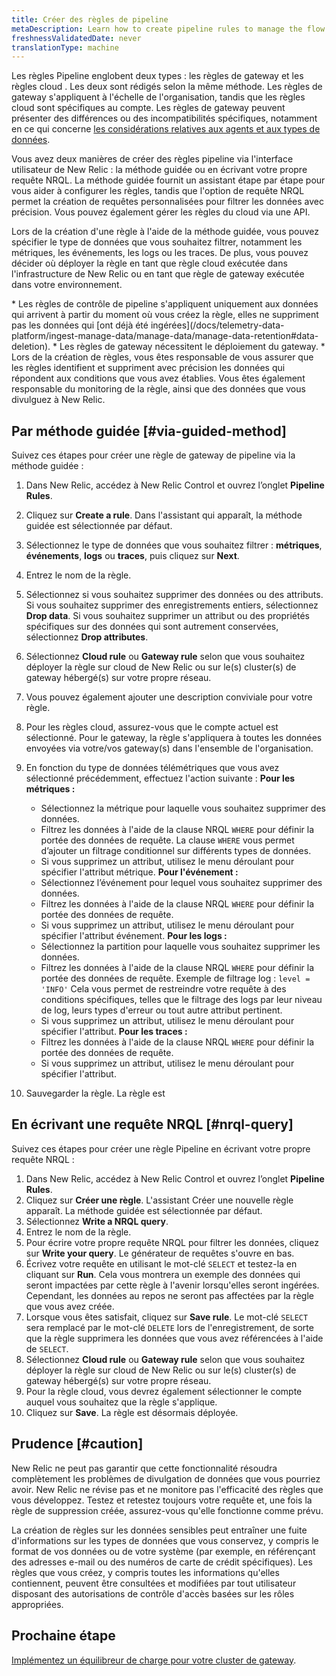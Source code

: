 ```yaml
---
title: Créer des règles de pipeline
metaDescription: Learn how to create pipeline rules to manage the flow of data from your monitored entities to New Relic.
freshnessValidatedDate: never
translationType: machine
---
```


Les règles Pipeline englobent deux types : les règles de gateway et les règles cloud . Les deux sont rédigés selon la même méthode. Les règles de gateway s&apos;appliquent à l&apos;échelle de l&apos;organisation, tandis que les règles cloud sont spécifiques au compte. Les règles de gateway peuvent présenter des différences ou des incompatibilités spécifiques, notamment en ce qui concerne [les considérations relatives aux agents et aux types de données](/docs/new-relic-control/pipeline-control/data-dropping-gateway).

Vous avez deux manières de créer des règles pipeline via l&apos;interface utilisateur de New Relic : la méthode guidée ou en écrivant votre propre requête NRQL. La méthode guidée fournit un assistant étape par étape pour vous aider à configurer les règles, tandis que l&apos;option de requête NRQL permet la création de requêtes personnalisées pour filtrer les données avec précision. Vous pouvez également gérer les règles du cloud via une API.

Lors de la création d&apos;une règle à l&apos;aide de la méthode guidée, vous pouvez spécifier le type de données que vous souhaitez filtrer, notamment les métriques, les événements, les logs ou les traces. De plus, vous pouvez décider où déployer la règle en tant que règle cloud exécutée dans l&apos;infrastructure de New Relic ou en tant que règle de gateway exécutée dans votre environnement.

<Callout variant="important">
  * Les règles de contrôle de pipeline s&apos;appliquent uniquement aux données qui arrivent à partir du moment où vous créez la règle, elles ne suppriment pas les données qui [ont déjà été ingérées](/docs/telemetry-data-platform/ingest-manage-data/manage-data/manage-data-retention#data-deletion).
  * Les règles de gateway nécessitent le déploiement du gateway.
  * Lors de la création de règles, vous êtes responsable de vous assurer que les règles identifient et suppriment avec précision les données qui répondent aux conditions que vous avez établies. Vous êtes également responsable du monitoring de la règle, ainsi que des données que vous divulguez à New Relic.
</Callout>

## Par méthode guidée [#via-guided-method]

Suivez ces étapes pour créer une règle de gateway de pipeline via la méthode guidée :

1. Dans New Relic, accédez à New Relic Control et ouvrez l’onglet **Pipeline Rules**.

2. Cliquez sur **Create a rule**. Dans l&apos;assistant qui apparaît, la méthode guidée est sélectionnée par défaut.

3. Sélectionnez le type de données que vous souhaitez filtrer : **métriques**, **événements**, **logs** ou **traces**, puis cliquez sur **Next**.

4. Entrez le nom de la règle.

5. Sélectionnez si vous souhaitez supprimer des données ou des attributs. Si vous souhaitez supprimer des enregistrements entiers, sélectionnez **Drop data**. Si vous souhaitez supprimer un attribut ou des propriétés spécifiques sur des données qui sont autrement conservées, sélectionnez **Drop attributes**.

6. Sélectionnez **Cloud rule** ou **Gateway rule** selon que vous souhaitez déployer la règle sur cloud de New Relic ou sur le(s) cluster(s) de gateway hébergé(s) sur votre propre réseau.

7. Vous pouvez également ajouter une description conviviale pour votre règle.

8. Pour les règles cloud, assurez-vous que le compte actuel est sélectionné. Pour le gateway, la règle s&apos;appliquera à toutes les données envoyées via votre/vos gateway(s) dans l&apos;ensemble de l&apos;organisation.

9. En fonction du type de données télémétriques que vous avez sélectionné précédemment, effectuez l&apos;action suivante : **Pour les métriques :**

   * Sélectionnez la métrique pour laquelle vous souhaitez supprimer des données.
   * Filtrez les données à l&apos;aide de la clause NRQL `WHERE` pour définir la portée des données de requête. La clause `WHERE` vous permet d’ajouter un filtrage conditionnel sur différents types de données.
   * Si vous supprimez un attribut, utilisez le menu déroulant pour spécifier l&apos;attribut métrique. **Pour l&apos;événement :**
   * Sélectionnez l’événement pour lequel vous souhaitez supprimer des données.
   * Filtrez les données à l&apos;aide de la clause NRQL `WHERE` pour définir la portée des données de requête.
   * Si vous supprimez un attribut, utilisez le menu déroulant pour spécifier l&apos;attribut événement. **Pour les logs :**
   * Sélectionnez la partition pour laquelle vous souhaitez supprimer les données.
   * Filtrez les données à l&apos;aide de la clause NRQL `WHERE` pour définir la portée des données de requête. Exemple de filtrage log : `level = 'INFO'` Cela vous permet de restreindre votre requête à des conditions spécifiques, telles que le filtrage des logs par leur niveau de log, leurs types d&apos;erreur ou tout autre attribut pertinent.
   * Si vous supprimez un attribut, utilisez le menu déroulant pour spécifier l&apos;attribut. **Pour les traces :**
   * Filtrez les données à l&apos;aide de la clause NRQL `WHERE` pour définir la portée des données de requête.
   * Si vous supprimez un attribut, utilisez le menu déroulant pour spécifier l&apos;attribut.

10. Sauvegarder la règle. La règle est

## En écrivant une requête NRQL [#nrql-query]

Suivez ces étapes pour créer une règle Pipeline en écrivant votre propre requête NRQL :

1. Dans New Relic, accédez à New Relic Control et ouvrez l’onglet **Pipeline Rules**.
2. Cliquez sur **Créer une règle**. L&apos;assistant Créer une nouvelle règle apparaît. La méthode guidée est sélectionnée par défaut.
3. Sélectionnez **Write a NRQL query**.
4. Entrez le nom de la règle.
5. Pour écrire votre propre requête NRQL pour filtrer les données, cliquez sur **Write your query**. Le générateur de requêtes s&apos;ouvre en bas.
6. Écrivez votre requête en utilisant le mot-clé `SELECT` et testez-la en cliquant sur **Run**. Cela vous montrera un exemple des données qui seront impactées par cette règle à l&apos;avenir lorsqu&apos;elles seront ingérées. Cependant, les données au repos ne seront pas affectées par la règle que vous avez créée.
7. Lorsque vous êtes satisfait, cliquez sur **Save rule**. Le mot-clé `SELECT` sera remplacé par le mot-clé `DELETE` lors de l&apos;enregistrement, de sorte que la règle supprimera les données que vous avez référencées à l&apos;aide de `SELECT`.
8. Sélectionnez **Cloud rule** ou **Gateway rule** selon que vous souhaitez déployer la règle sur cloud de New Relic ou sur le(s) cluster(s) de gateway hébergé(s) sur votre propre réseau.
9. Pour la règle cloud, vous devrez également sélectionner le compte auquel vous souhaitez que la règle s&apos;applique.
10. Cliquez sur **Save**. La règle est désormais déployée.

## Prudence [#caution]

New Relic ne peut pas garantir que cette fonctionnalité résoudra complètement les problèmes de divulgation de données que vous pourriez avoir. New Relic ne révise pas et ne monitore pas l&apos;efficacité des règles que vous développez. Testez et retestez toujours votre requête et, une fois la règle de suppression créée, assurez-vous qu&apos;elle fonctionne comme prévu.

La création de règles sur les données sensibles peut entraîner une fuite d&apos;informations sur les types de données que vous conservez, y compris le format de vos données ou de votre système (par exemple, en référençant des adresses e-mail ou des numéros de carte de crédit spécifiques). Les règles que vous créez, y compris toutes les informations qu&apos;elles contiennent, peuvent être consultées et modifiées par tout utilisateur disposant des autorisations de contrôle d&apos;accès basées sur les rôles appropriées.

## Prochaine étape

[Implémentez un équilibreur de charge pour votre cluster de gateway](/docs/new-relic-control/pipeline-control/load-balancer-for-gateway).